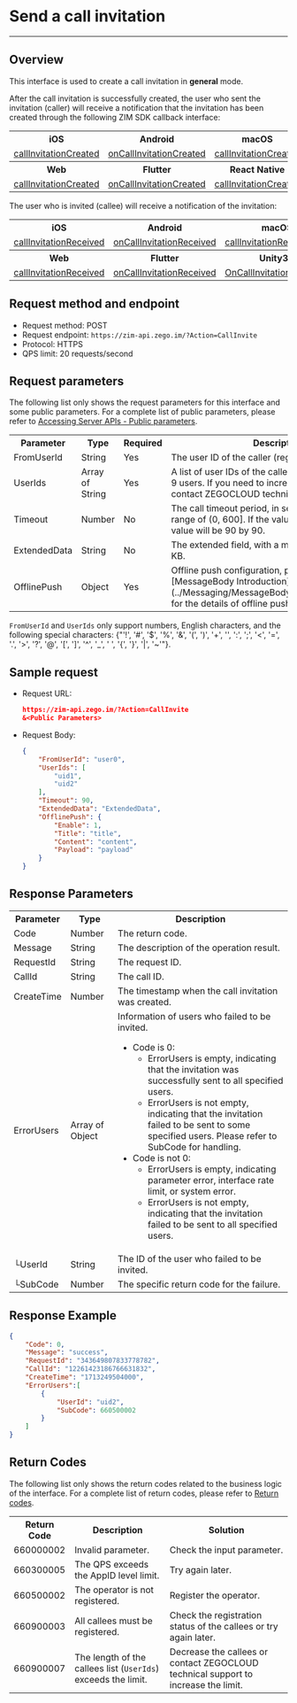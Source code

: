 # Send a call invitation

- - -

## Overview

This interface is used to create a call invitation in **general** mode.

After the call invitation is successfully created, the user who sent the invitation (caller) will receive a notification that the invitation has been created through the following ZIM SDK callback interface:

<table>
<tbody><tr>
<th>iOS</th>
<th>Android</th>
<th>macOS</th>
<th>Windows</th>
</tr>
<tr>
<td><a href="/article/api?doc=zim_API~objective-c_ios~protocol~ZIMEventHandler#zim-call-invitation-created-call-id" rel="noreferrer noopenner">callInvitationCreated</a></td>
<td><a href="/article/api?doc=zim_API~java_android~class~ZIMEventHandler#on-call-invitation-created" rel="noreferrer noopenner">onCallInvitationCreated</a></td>
<td><a href="/article/api?doc=zim_API~objective-c_macos~protocol~ZIMEventHandler#zim-call-invitation-created-call-id" rel="noreferrer noopenner">callInvitationCreated</a></td>
<td><a href="/article/api?doc=zim_API~cpp_windows~class~ZIMEventHandler#on-call-invitation-created" rel="noreferrer noopenner">onCallInvitationCreated</a></td>
</tr>
<tr>
<th>Web</th>
<th>Flutter</th>
<th>React Native</th>
<th></th>
</tr>
<tr>
<td><a href="/article/api?doc=zim_API~javascript_web~interface~ZIMEventHandler#call-invitation-created" rel="noreferrer noopenner">callInvitationCreated</a></td>
<td><a href="https://pub.dev/documentation/zego_zim/latest/zego_zim/ZIMEventHandler/onCallInvitationCreated.html" rel="noreferrer noopenner">onCallInvitationCreated</a></td>
<td><a href="/article/api?doc=zim_API~javascript_react-native~interface~ZIMEventHandler#call-invitation-created" rel="noreferrer noopenner">callInvitationCreated</a></td>
<td></td>
</tr>
</tbody></table>

The user who is invited (callee) will receive a notification of the invitation:

<table>
<tbody><tr>
<th>iOS</th>
<th>Android</th>
<th>macOS</th>
<th>Windows</th>
</tr>
<tr>
<td><a href="/article/api?doc=zim_API~objective-c_ios~protocol~ZIMEventHandler#zim-call-invitation-received-call-id" rel="noreferrer noopenner">callInvitationReceived</a></td>
<td><a href="/article/api?doc=zim_API~java_android~class~ZIMEventHandler#on-call-invitation-received" rel="noreferrer noopenner">onCallInvitationReceived</a></td>
<td><a href="/article/api?doc=zim_API~objective-c_macos~protocol~ZIMEventHandler#zim-call-invitation-received-call-id" rel="noreferrer noopenner">callInvitationReceived</a></td>
<td><a href="/article/api?doc=zim_API~cpp_windows~class~ZIMEventHandler#on-call-invitation-received" rel="noreferrer noopenner">onCallInvitationReceived</a></td>
</tr>
<tr>
<th>Web</th>
<th>Flutter</th>
<th>Unity3D</th>
<th>React Native</th>
</tr>
<tr>
<td><a href="/article/api?doc=zim_API~javascript_web~interface~ZIMEventHandler#call-invitation-received" rel="noreferrer noopenner">callInvitationReceived</a></td>
<td><a href="https://pub.dev/documentation/zego_zim/latest/zego_zim/ZIMEventHandler/onCallInvitationReceived.html">onCallInvitationReceived</a></td>
<td><a href="/article/api?doc=zim_API~cs_unity3d~class~ZIMEventHandler#on-call-invitation-received" rel="noreferrer noopenner">OnCallInvitationReceived</a></td>
<td><a href="/article/api?doc=zim_API~javascript_react-native~interface~ZIMEventHandler#call-invitation-received" rel="noreferrer noopenner">callInvitationReceived</a></td>
</tr>
</tbody></table>

## Request method and endpoint

- Request method: POST
- Request endpoint: `https://zim-api.zego.im/?Action=CallInvite`
- Protocol: HTTPS
- QPS limit: 20 requests/second

## Request parameters

The following list only shows the request parameters for this interface and some public parameters. For a complete list of public parameters, please refer to [Accessing Server APIs - Public parameters](../Accessing%20Server%20APIs.mdx#public-parameters).

<table>

<tbody><tr data-row-level="1">
<th>Parameter</th>
<th>Type</th>
<th>Required</th>
<th>Description</th>
</tr>
<tr data-row-level="2">
<td>FromUserId</td>
<td>String</td>
<td>Yes</td>
<td>The user ID of the caller (registered).</td>
</tr>
<tr data-row-level="3">
<td>UserIds</td>
<td>Array of String</td>
<td>Yes</td>
<td>A list of user IDs of the callees, with a maximum of 9 users. If you need to increase the limit, please contact ZEGOCLOUD technical support.</td>
</tr>
<tr data-row-level="4">
<td>Timeout</td>
<td>Number</td>
<td>No</td>
<td>The call timeout period, in seconds, with a value range of (0, 600]. If the value is 0 or empty, the value will be 90 by 90.</td>
</tr>
<tr data-row-level="5">
<td>ExtendedData</td>
<td>String</td>
<td>No</td>
<td>The extended field, with a maximum length of 2 KB.</td>
</tr>
<tr data-row-level="6">
<td>OfflinePush</td>
<td>Object</td>
<td>Yes</td>
<td>Offline push configuration, please refer to [MessageBody Introduction](../Messaging/MessageBody%20Introduction.mdx) for the details of offline push parameter.</td>
</tr>
</tbody></table>

<Note title="Note">

`FromUserId` and `UserIds` only support numbers, English characters, and the following special characters: {"'!', '#', '$', '%', '&', '(', ')', '+', '', ':', ';', '<', '=', '.', '>', '?', '@', '[', ']', '^', '_', ' ', '{', '}', '|', '~'"}.
</Note>


## Sample request

- Request URL:

   ```json
   https://zim-api.zego.im/?Action=CallInvite
   &<Public Parameters>
   ```

- Request Body:

    ```json
    {
        "FromUserId": "user0",
        "UserIds": [
            "uid1",
            "uid2"
        ],
        "Timeout": 90,
        "ExtendedData": "ExtendedData",
        "OfflinePush": {
            "Enable": 1,
            "Title": "title",
            "Content": "content",
            "Payload": "payload"
        }
    }
    ```

## Response Parameters

<table class="collapsible-table" >
<tbody><tr data-row-level="1">
<th>Parameter</th>
<th>Type</th>
<th>Description</th>
</tr>
<tr data-row-level="2">
<td>Code</td>
<td>Number</td>
<td>The return code.</td>
</tr>
<tr data-row-level="3">
<td>Message</td>
<td>String</td>
<td>The description of the operation result.</td>
</tr>
<tr data-row-level="4">
<td>RequestId</td>
<td>String</td>
<td>The request ID.</td>
</tr>
<tr data-row-level="5">
<td>CallId</td>
<td>String</td>
<td>The call ID.</td>
</tr>
<tr data-row-level="6">
<td>CreateTime</td>
<td>Number</td>
<td>The timestamp when the call invitation was created.</td>
</tr>
<tr data-row-level="7" data-row-child="true">
<td>ErrorUsers</td>
<td>Array of Object</td>
<td>
Information of users who failed to be invited.
<ul><li>
Code is 0:
<ul>
<li>ErrorUsers is empty, indicating that the invitation was successfully sent to all specified users.</li>
<li>ErrorUsers is not empty, indicating that the invitation failed to be sent to some specified users. Please refer to SubCode for handling.</li>
</ul>
</li>
<li>
Code is not 0:
<ul>
<li>ErrorUsers is empty, indicating parameter error, interface rate limit, or system error.</li>
<li>ErrorUsers is not empty, indicating that the invitation failed to be sent to all specified users.</li>
</ul>
</li>
</ul>
</td>
</tr>
<tr data-row-level="7-1">
<td>└UserId</td>
<td>String</td>
<td>The ID of the user who failed to be invited.</td>
</tr>
<tr data-row-level="7-2">
<td>└SubCode</td>
<td>Number</td>
<td>The specific return code for the failure.</td>
</tr>
</tbody></table>


## Response Example

```json
{
    "Code": 0,
    "Message": "success",
    "RequestId": "343649807833778782",
    "CallId": "12261423186766631832",
    "CreateTime": "1713249504000",
    "ErrorUsers":[
        {
            "UserId": "uid2",
            "SubCode": 660500002
        }
    ] 
}
```

## Return Codes

The following list only shows the return codes related to the business logic of the interface. For a complete list of return codes, please refer to [Return codes](../Return%20codes.mdx).

<table>
<tbody><tr>
<th>Return Code</th>
<th>Description</th>
<th>Solution</th>
</tr>
<tr>
<td>660000002</td>
<td>Invalid parameter.</td>
<td>Check the input parameter.</td>
</tr>
<tr>
<td>660300005</td>
<td>The QPS exceeds the AppID level limit.</td>
<td>Try again later.</td>
</tr>
<tr>
<td>660500002</td>
<td>The operator is not registered.</td>
<td>Register the operator.</td>
</tr>
<tr>
<td>660900003</td>
<td>All callees must be registered.</td>
<td>Check the registration status of the callees or try again later.</td>
</tr>
<tr>
<td>660900007</td>
<td>The length of the callees list (<code>UserIds</code>) exceeds the limit.</td>
<td>Decrease the callees or contact ZEGOCLOUD technical support to increase the limit.</td>
</tr>
</tbody></table>
